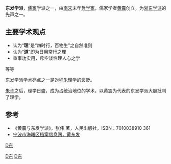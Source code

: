 '''东发学派'''，[[儒家|儒家]]学派之一，由[[南宋|南宋]]末年[[哲学家|哲学家]]，儒家学者[[黄震_(哲学家)|黄震]]创立，为[[浙东学派|浙东学派]]的先声之一。

==主要学术观点==

*认为“'''理'''”是“四时行，百物生”之自然准则
*认为“'''道'''”即为日用常行之理
*重事功实用，斥空谈性理人心之学 
等等

东发学派学术亮点之一是对[[程朱理学|程朱理学]]的褒贬。

[[朱子|朱子]]之后，理学日盛，成为占统治地位的学术，以黄震为代表的东发学派大胆批判了理学。

==参考==
*《黄震与东发学派》，张伟 著，人民出版社，ISBN：7010038910 361 
* [http://www.nbhsda.gov.cn/info.asp?ID=4535 宁波市海曙区档案信息网，黄东发]{{dead link|date=2017年11月 |bot=InternetArchiveBot |fix-attempted=yes }}

[[Category:中国哲学|D东]]
[[Category:中國儒學流派|D东]]
[[category:宁波文化史|D东]]